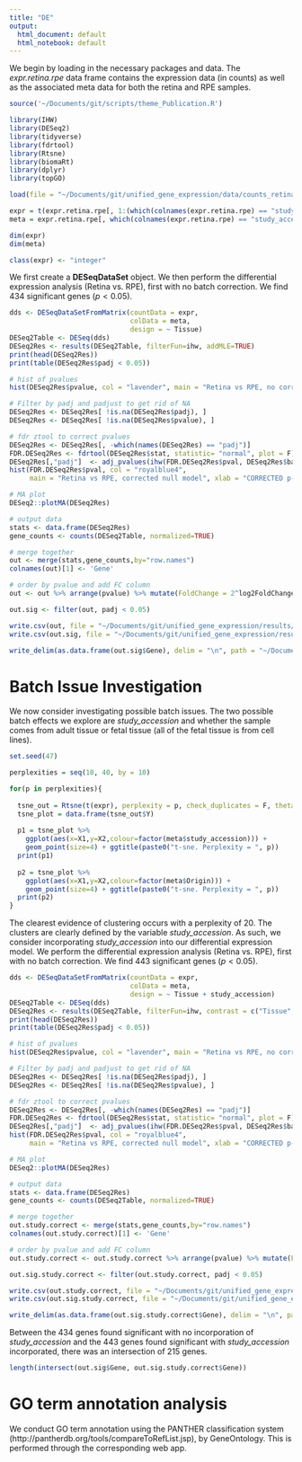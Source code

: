 ```yaml
---
title: "DE"
output:
  html_document: default
  html_notebook: default
---
```


We begin by loading in the necessary packages and data. The *expr.retina.rpe* data frame contains the expression data (in counts) as well as the associated meta data for both the retina and RPE samples.

```r
source('~/Documents/git/scripts/theme_Publication.R')

library(IHW)
library(DESeq2)
library(tidyverse)
library(fdrtool)
library(Rtsne)
library(biomaRt)
library(dplyr)
library(topGO)

load(file = "~/Documents/git/unified_gene_expression/data/counts_retina_rpe.Rdata")

expr = t(expr.retina.rpe[, 1:(which(colnames(expr.retina.rpe) == "study_accession") - 1)])
meta = expr.retina.rpe[, which(colnames(expr.retina.rpe) == "study_accession"):ncol(expr.retina.rpe)]

dim(expr)
dim(meta)

class(expr) <- "integer"
```

We first create a __DESeqDataSet__ object. We then perform the differential expression analysis (Retina vs. RPE), first with no batch correction. We find 434 significant genes ($p<0.05$).

```r
dds <- DESeqDataSetFromMatrix(countData = expr,
                              colData = meta,
                              design = ~ Tissue)
DESeq2Table <- DESeq(dds)
DESeq2Res <- results(DESeq2Table, filterFun=ihw, addMLE=TRUE)
print(head(DESeq2Res))
print(table(DESeq2Res$padj < 0.05))

# hist of pvalues
hist(DESeq2Res$pvalue, col = "lavender", main = "Retina vs RPE, no correction", xlab = "p-values")

# Filter by padj and padjust to get rid of NA
DESeq2Res <- DESeq2Res[ !is.na(DESeq2Res$padj), ]
DESeq2Res <- DESeq2Res[ !is.na(DESeq2Res$pvalue), ]

# fdr ztool to correct pvalues
DESeq2Res <- DESeq2Res[, -which(names(DESeq2Res) == "padj")]
FDR.DESeq2Res <- fdrtool(DESeq2Res$stat, statistic= "normal", plot = F)
DESeq2Res[,"padj"]  <- adj_pvalues(ihw(FDR.DESeq2Res$pval, DESeq2Res$baseMean, 0.05))
hist(FDR.DESeq2Res$pval, col = "royalblue4", 
     main = "Retina vs RPE, corrected null model", xlab = "CORRECTED p-values")

# MA plot
DESeq2::plotMA(DESeq2Res)

# output data
stats <- data.frame(DESeq2Res)
gene_counts <- counts(DESeq2Table, normalized=TRUE)

# merge together
out <- merge(stats,gene_counts,by="row.names")
colnames(out)[1] <- 'Gene'

# order by pvalue and add FC column
out <- out %>% arrange(pvalue) %>% mutate(FoldChange = 2^log2FoldChange) %>% dplyr::select(Gene:padj,FoldChange)

out.sig <- filter(out, padj < 0.05)

write.csv(out, file = "~/Documents/git/unified_gene_expression/results/DE_full_noCorrection.csv")
write.csv(out.sig, file = "~/Documents/git/unified_gene_expression/results/DE_pAdj0.05_noCorrection.csv")

write_delim(as.data.frame(out.sig$Gene), delim = "\n", path = "~/Documents/git/unified_gene_expression/results/DE_pAdj0.05_noCorrection_geneList.txt")
```

# Batch Issue Investigation

We now consider investigating possible batch issues. The two possible batch effects we explore are *study_accession* and whether the sample comes from adult tissue or fetal tissue (all of the fetal tissue is from cell lines).

```r
set.seed(47)

perplexities = seq(10, 40, by = 10)

for(p in perplexities){
  
  tsne_out = Rtsne(t(expr), perplexity = p, check_duplicates = F, theta = 0.0)
  tsne_plot = data.frame(tsne_out$Y)
  
  p1 = tsne_plot %>%
    ggplot(aes(x=X1,y=X2,colour=factor(meta$study_accession))) + 
    geom_point(size=4) + ggtitle(paste0("t-sne. Perplexity = ", p))
  print(p1)
  
  p2 = tsne_plot %>%
    ggplot(aes(x=X1,y=X2,colour=factor(meta$Origin))) + 
    geom_point(size=4) + ggtitle(paste0("t-sne. Perplexity = ", p))
  print(p2)
}
```
The clearest evidence of clustering occurs with a perplexity of 20. The clusters are clearly defined by the variable *study_accession*. As such, we consider incorporating *study_accession* into our differential expression model. We perform the differential expression analysis (Retina vs. RPE), first with no batch correction. We find 443 significant genes ($p<0.05$).

```r
dds <- DESeqDataSetFromMatrix(countData = expr,
                              colData = meta,
                              design = ~ Tissue + study_accession)
DESeq2Table <- DESeq(dds)
DESeq2Res <- results(DESeq2Table, filterFun=ihw, contrast = c("Tissue", "Retina", "RPE"), addMLE=TRUE)
print(head(DESeq2Res))
print(table(DESeq2Res$padj < 0.05))

# hist of pvalues
hist(DESeq2Res$pvalue, col = "lavender", main = "Retina vs RPE, no correction", xlab = "p-values")

# Filter by padj and padjust to get rid of NA
DESeq2Res <- DESeq2Res[ !is.na(DESeq2Res$padj), ]
DESeq2Res <- DESeq2Res[ !is.na(DESeq2Res$pvalue), ]

# fdr ztool to correct pvalues
DESeq2Res <- DESeq2Res[, -which(names(DESeq2Res) == "padj")]
FDR.DESeq2Res <- fdrtool(DESeq2Res$stat, statistic= "normal", plot = F)
DESeq2Res[,"padj"]  <- adj_pvalues(ihw(FDR.DESeq2Res$pval, DESeq2Res$baseMean, 0.05))
hist(FDR.DESeq2Res$pval, col = "royalblue4", 
     main = "Retina vs RPE, corrected null model", xlab = "CORRECTED p-values")

# MA plot
DESeq2::plotMA(DESeq2Res)

# output data
stats <- data.frame(DESeq2Res)
gene_counts <- counts(DESeq2Table, normalized=TRUE)

# merge together
out.study.correct <- merge(stats,gene_counts,by="row.names")
colnames(out.study.correct)[1] <- 'Gene'

# order by pvalue and add FC column
out.study.correct <- out.study.correct %>% arrange(pvalue) %>% mutate(FoldChange = 2^log2FoldChange) %>% dplyr::select(Gene:padj,FoldChange)

out.sig.study.correct <- filter(out.study.correct, padj < 0.05)

write.csv(out.study.correct, file = "~/Documents/git/unified_gene_expression/results/DE_full_correction_studyAccession.csv")
write.csv(out.sig.study.correct, file = "~/Documents/git/unified_gene_expression/results/DE_pAdj0.05_correction_studyAccession.csv")

write_delim(as.data.frame(out.sig.study.correct$Gene), delim = "\n", path = "~/Documents/git/unified_gene_expression/results/DE_pAdj0.05_correction_studyAccession_geneList.txt")
```

Between the 434 genes found significant with no incorporation of *study_accession* and the 443 genes found significant with *study_accession* incorporated, there was an intersection of 215 genes.

```r
length(intersect(out.sig$Gene, out.sig.study.correct$Gene))
```

# GO term annotation analysis
We conduct GO term annotation using the PANTHER classification system (http://pantherdb.org/tools/compareToRefList.jsp), by GeneOntology. This is performed through the corresponding web app.
